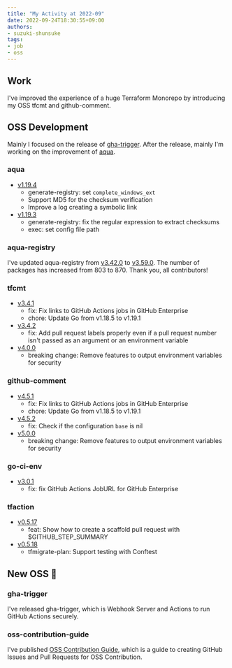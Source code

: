 ```yaml
---
title: "My Activity at 2022-09"
date: 2022-09-24T18:30:55+09:00
authors:
- suzuki-shunsuke
tags:
- job
- oss
---
```



## Work

I've improved the experience of a huge Terraform Monorepo by introducing my OSS tfcmt and github-comment.

## OSS Development

Mainly I focused on the release of [gha-trigger](https://gha-trigger.github.io/).
After the release, mainly I'm working on the improvement of [aqua](https://aquaproj.github.io/).

### aqua

- [v1.19.4](https://github.com/aquaproj/aqua/releases/tag/v1.19.4)
  - generate-registry: set `complete_windows_ext`
  - Support MD5 for the checksum verification
  - Improve a log creating a symbolic link
- [v1.19.3](https://github.com/aquaproj/aqua/releases/tag/v1.19.3)
  - generate-registry: fix the regular expression to extract checksums
  - exec: set config file path

### aqua-registry

I've updated aqua-registry from [v3.42.0](https://github.com/aquaproj/aqua-registry/releases/tag/v3.42.0) to [v3.59.0](https://github.com/aquaproj/aqua-registry/releases/tag/v3.64.0).
The number of packages has increased from 803 to 870.
Thank you, all contributors!

### tfcmt

- [v3.4.1](https://github.com/suzuki-shunsuke/tfcmt/releases/tag/v3.4.1)
  - fix: Fix links to GitHub Actions jobs in GitHub Enterprise
  - chore: Update Go from v1.18.5 to v1.19.1
- [v3.4.2](https://github.com/suzuki-shunsuke/tfcmt/releases/tag/v3.4.2)
  - fix: Add pull request labels properly even if a pull request number isn't passed as an argument or an environment variable
- [v4.0.0](https://github.com/suzuki-shunsuke/tfcmt/releases/tag/v4.0.0)
  - breaking change: Remove features to output environment variables for security

### github-comment

- [v4.5.1](https://github.com/suzuki-shunsuke/github-comment/releases/tag/v4.5.1)
  - fix: Fix links to GitHub Actions jobs in GitHub Enterprise
  - chore: Update Go from v1.18.5 to v1.19.1
- [v4.5.2](https://github.com/suzuki-shunsuke/github-comment/releases/tag/v4.5.2)
  - fix: Check if the configuration `base` is nil
- [v5.0.0](https://github.com/suzuki-shunsuke/github-comment/releases/tag/v5.0.0)
  - breaking change: Remove features to output environment variables for security

### go-ci-env

- [v3.0.1](https://github.com/suzuki-shunsuke/go-ci-env/releases/tag/v3.0.1)
  - fix: fix GitHub Actions JobURL for GitHub Enterprise

### tfaction

- [v0.5.17](https://github.com/suzuki-shunsuke/tfaction/releases/tag/v0.5.17)
  - feat: Show how to create a scaffold pull request with $GITHUB_STEP_SUMMARY
- [v0.5.18](https://github.com/suzuki-shunsuke/tfaction/releases/tag/v0.5.18)
  - tfmigrate-plan: Support testing with Conftest

## New OSS :rocket:

### gha-trigger

I've released gha-trigger, which is Webhook Server and Actions to run GitHub Actions securely.

<LinkCard url="https://gha-trigger.github.io" />

<LinkCard url="https://dev.to/suzukishunsuke/gha-trigger-webhook-server-and-actions-for-secure-github-actions-538a" />

<LinkCard url="https://zenn.dev/shunsuke_suzuki/articles/gha-trigger-action" />

### oss-contribution-guide

I've published [OSS Contribution Guide](https://github.com/suzuki-shunsuke/oss-contribution-guide), which is a guide to creating GitHub Issues and Pull Requests for OSS Contribution.
